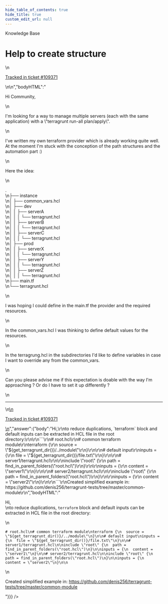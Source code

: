 ```yaml
---
hide_table_of_contents: true
hide_title: true
custom_edit_url: null
---
```



<CenterLayout>
<span className="searchCategory">Knowledge Base</span>
<h1>Help to create structure</h1>
<GitHub discussion={{"id":"D_kwDOF8slf84ARECG","number":571,"author":{"login":"GyroGearl00se"},"title":"Help to create structure","body":"\nHi Community,\r\n\r\nI'm looking for a way to manage multiple servers (each with the same application) with a \"terragrunt run-all plan/apply\".\r\n\r\nI've written my own terraform provider which is already working quite well. At the moment I'm stuck with the conception of the path structures and the automation part :)\r\n\r\nHere the idea:\r\n\r\n.\r\n├── instance\r\n│   ├── common_vars.hcl\r\n│   ├── dev\r\n│   │   ├── serverA\r\n│   │   │   └── terragrunt.hcl\r\n│   │   ├── serverB\r\n│   │   │   └── terragrunt.hcl\r\n│   │   ├── serverC\r\n│   │   │   └── terragrunt.hcl\r\n│   ├── prod\r\n│   │   ├── serverX\r\n│   │   │   └── terragrunt.hcl\r\n│   │   ├── serverY\r\n│   │   │   └── terragrunt.hcl\r\n│   │   ├── serverZ\r\n│   │   │   └── terragrunt.hcl\r\n├── main.tf\r\n└── terragrunt.hcl\r\n\r\n\r\nI was hoping I could define in the main.tf the provider and the required resources.\r\n\r\nIn the common_vars.hcl I was thinking to define default values for the resources.\r\n\r\nIn the terragrung.hcl in the subdirectories I'd like to define variables in case I want to override any from the common_vars.\r\n\r\n\r\nCan you please advise me if this expectation is doable with the way I'm approaching ? Or do I have to set it up differently ?\n\n---\n\n<ins datetime=\"2022-10-14T08:28:34Z\">\n  <p><a href=\"https://support.gruntwork.io/hc/requests/109371\">Tracked in ticket #109371</a></p>\n</ins>\n","bodyHTML":"<p dir=\"auto\">Hi Community,</p>\n<p dir=\"auto\">I'm looking for a way to manage multiple servers (each with the same application) with a \"terragrunt run-all plan/apply\".</p>\n<p dir=\"auto\">I've written my own terraform provider which is already working quite well. At the moment I'm stuck with the conception of the path structures and the automation part :)</p>\n<p dir=\"auto\">Here the idea:</p>\n<p dir=\"auto\">.<br>\n├── instance<br>\n│   ├── common_vars.hcl<br>\n│   ├── dev<br>\n│   │   ├── serverA<br>\n│   │   │   └── terragrunt.hcl<br>\n│   │   ├── serverB<br>\n│   │   │   └── terragrunt.hcl<br>\n│   │   ├── serverC<br>\n│   │   │   └── terragrunt.hcl<br>\n│   ├── prod<br>\n│   │   ├── serverX<br>\n│   │   │   └── terragrunt.hcl<br>\n│   │   ├── serverY<br>\n│   │   │   └── terragrunt.hcl<br>\n│   │   ├── serverZ<br>\n│   │   │   └── terragrunt.hcl<br>\n├── main.tf<br>\n└── terragrunt.hcl</p>\n<p dir=\"auto\">I was hoping I could define in the main.tf the provider and the required resources.</p>\n<p dir=\"auto\">In the common_vars.hcl I was thinking to define default values for the resources.</p>\n<p dir=\"auto\">In the terragrung.hcl in the subdirectories I'd like to define variables in case I want to override any from the common_vars.</p>\n<p dir=\"auto\">Can you please advise me if this expectation is doable with the way I'm approaching ? Or do I have to set it up differently ?</p>\n<hr>\n<ins datetime=\"2022-10-14T08:28:34Z\">\n  <p dir=\"auto\"><a href=\"https://support.gruntwork.io/hc/requests/109371\" rel=\"nofollow\">Tracked in ticket #109371</a></p>\n</ins>","answer":{"body":"Hi,\r\nto reduce duplications, `terraform` block and default inputs can be extracted in HCL file in the root directory:\r\n\r\n```\r\n# root.hcl\r\n# common terraform module\r\nterraform {\r\n  source = \"${get_terragrunt_dir()}/../module\"\r\n}\r\n\r\n# default input\r\ninputs = {\r\n  file = \"${get_terragrunt_dir()}/file.txt\"\r\n}\r\n\r\n# server1/terragrunt.hcl\r\n\r\ninclude \"root\" {\r\n  path = find_in_parent_folders(\"root.hcl\")\r\n}\r\n\r\ninputs = {\r\n  content = \"server1\"\r\n}\r\n\r\n# server2/terragrunt.hcl\r\n\r\ninclude \"root\" {\r\n  path = find_in_parent_folders(\"root.hcl\")\r\n}\r\n\r\ninputs = {\r\n  content = \"server2\"\r\n}\r\n\r\n```\r\nCreated simplified example in:  https://github.com/denis256/terragrunt-tests/tree/master/common-module\r\n","bodyHTML":"<p dir=\"auto\">Hi,<br>\nto reduce duplications, <code class=\"notranslate\">terraform</code> block and default inputs can be extracted in HCL file in the root directory:</p>\n<div class=\"snippet-clipboard-content notranslate position-relative overflow-auto\" data-snippet-clipboard-copy-content=\"# root.hcl\n# common terraform module\nterraform {\n  source = &quot;${get_terragrunt_dir()}/../module&quot;\n}\n\n# default input\ninputs = {\n  file = &quot;${get_terragrunt_dir()}/file.txt&quot;\n}\n\n# server1/terragrunt.hcl\n\ninclude &quot;root&quot; {\n  path = find_in_parent_folders(&quot;root.hcl&quot;)\n}\n\ninputs = {\n  content = &quot;server1&quot;\n}\n\n# server2/terragrunt.hcl\n\ninclude &quot;root&quot; {\n  path = find_in_parent_folders(&quot;root.hcl&quot;)\n}\n\ninputs = {\n  content = &quot;server2&quot;\n}\n\"><pre class=\"notranslate\"><code># root.hcl\n# common terraform module\nterraform {\n  source = \"${get_terragrunt_dir()}/../module\"\n}\n\n# default input\ninputs = {\n  file = \"${get_terragrunt_dir()}/file.txt\"\n}\n\n# server1/terragrunt.hcl\n\ninclude \"root\" {\n  path = find_in_parent_folders(\"root.hcl\")\n}\n\ninputs = {\n  content = \"server1\"\n}\n\n# server2/terragrunt.hcl\n\ninclude \"root\" {\n  path = find_in_parent_folders(\"root.hcl\")\n}\n\ninputs = {\n  content = \"server2\"\n}\n\n</code></pre></div>\n<p dir=\"auto\">Created simplified example in:  <a href=\"https://github.com/denis256/terragrunt-tests/tree/master/common-module\">https://github.com/denis256/terragrunt-tests/tree/master/common-module</a></p>"}}} />

</CenterLayout>
  

<!-- ##DOCS-SOURCER-START
{
  "sourcePlugin": "github-discussions",
  "hash": "c7285e73e0092d362ef87bed3624692e"
}
##DOCS-SOURCER-END -->
